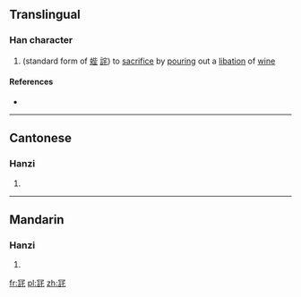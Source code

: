 ==Translingual==

===Han character===
{{Han char|rn=14|rad=冖|as=10|sn=12|four=|canj=BYRP|ids=⿱冖託}}

# (standard form of [[蜌]] [[詫]]) to [[sacrifice]] by [[pouring]] out a [[libation]] of [[wine]]

====References====
* {{Han ref|kx=0131.040|hdz=10305.070|uh=34C3|ud=13507}}

----

==Cantonese==

===Hanzi===
{{yue-hanzi|jyut=[[dou3]]|y=dou3}}

# {{defn|lang=yue|sort=冖10}}

----

==Mandarin==

===Hanzi===
{{cmn-hanzi|pin=[[dù]] ([[du4]]))|wg=tu<sup>4</sup>}}

# {{defn|lang=cmn|sort=冖10}}

[[fr:㓃]]
[[pl:㓃]]
[[zh:㓃]]